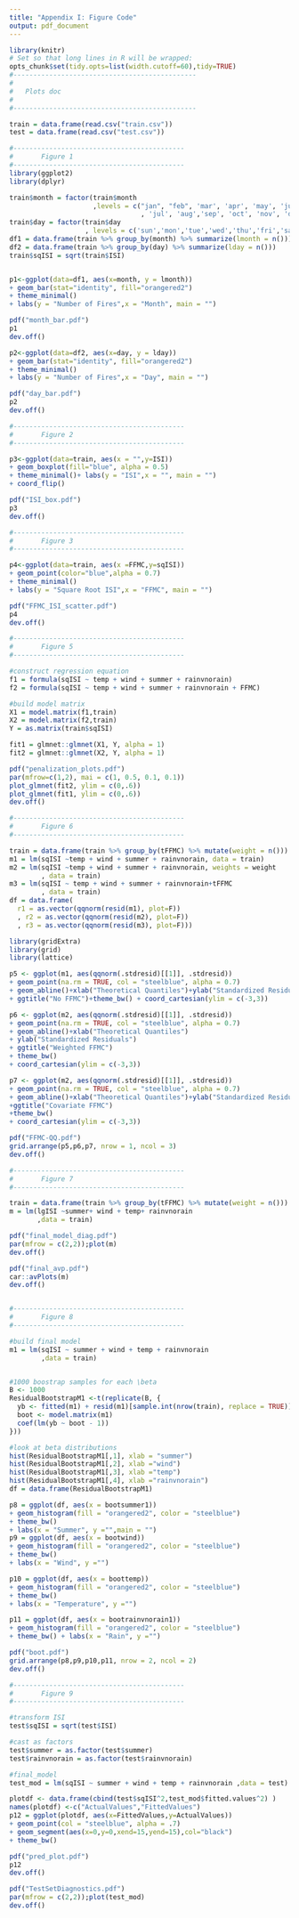```yaml
---
title: "Appendix I: Figure Code"
output: pdf_document
---
```


```r
library(knitr)
# Set so that long lines in R will be wrapped:
opts_chunk$set(tidy.opts=list(width.cutoff=60),tidy=TRUE)
#----------------------------------------------
#
#   Plots doc 
#
#----------------------------------------------

train = data.frame(read.csv("train.csv"))
test = data.frame(read.csv("test.csv"))

#-------------------------------------------
#       Figure 1 
#-------------------------------------------
library(ggplot2)
library(dplyr)

train$month = factor(train$month
                     ,levels = c("jan", "feb", 'mar', 'apr', 'may', 'jun'
                                 , 'jul', 'aug','sep', 'oct', 'nov', 'dec'))
train$day = factor(train$day
                   , levels = c('sun','mon','tue','wed','thu','fri','sat'))
df1 = data.frame(train %>% group_by(month) %>% summarize(lmonth = n()))
df2 = data.frame(train %>% group_by(day) %>% summarize(lday = n()))
train$sqISI = sqrt(train$ISI)


p1<-ggplot(data=df1, aes(x=month, y = lmonth)) 
+ geom_bar(stat="identity", fill="orangered2")
+ theme_minimal()
+ labs(y = "Number of Fires",x = "Month", main = "")

pdf("month_bar.pdf")
p1
dev.off()

p2<-ggplot(data=df2, aes(x=day, y = lday))
+ geom_bar(stat="identity", fill="orangered2")
+ theme_minimal()
+ labs(y = "Number of Fires",x = "Day", main = "")

pdf("day_bar.pdf")
p2
dev.off()

#-------------------------------------------
#       Figure 2
#-------------------------------------------

p3<-ggplot(data=train, aes(x = "",y=ISI)) 
+ geom_boxplot(fill="blue", alpha = 0.5)
+ theme_minimal()+ labs(y = "ISI",x = "", main = "")
+ coord_flip()

pdf("ISI_box.pdf")
p3
dev.off()

#-------------------------------------------
#       Figure 3
#-------------------------------------------

p4<-ggplot(data=train, aes(x =FFMC,y=sqISI))
+ geom_point(color="blue",alpha = 0.7)
+ theme_minimal()
+ labs(y = "Square Root ISI",x = "FFMC", main = "")

pdf("FFMC_ISI_scatter.pdf")
p4
dev.off()

#-------------------------------------------
#       Figure 5 
#-------------------------------------------

#construct regression equation
f1 = formula(sqISI ~ temp + wind + summer + rainvnorain)
f2 = formula(sqISI ~ temp + wind + summer + rainvnorain + FFMC)

#build model matrix
X1 = model.matrix(f1,train)
X2 = model.matrix(f2,train)
Y = as.matrix(train$sqISI)

fit1 = glmnet::glmnet(X1, Y, alpha = 1)
fit2 = glmnet::glmnet(X2, Y, alpha = 1)

pdf("penalization_plots.pdf")
par(mfrow=c(1,2), mai = c(1, 0.5, 0.1, 0.1))
plot_glmnet(fit2, ylim = c(0,.6))
plot_glmnet(fit1, ylim = c(0,.6)) 
dev.off()

#-------------------------------------------
#       Figure 6 
#-------------------------------------------

train = data.frame(train %>% group_by(tFFMC) %>% mutate(weight = n()))
m1 = lm(sqISI ~temp + wind + summer + rainvnorain, data = train)
m2 = lm(sqISI ~temp + wind + summer + rainvnorain, weights = weight
        , data = train)
m3 = lm(sqISI ~ temp + wind + summer + rainvnorain+tFFMC
        , data = train)
df = data.frame(
  r1 = as.vector(qqnorm(resid(m1), plot=F))
  , r2 = as.vector(qqnorm(resid(m2), plot=F))
  , r3 = as.vector(qqnorm(resid(m3), plot=F)))

library(gridExtra)
library(grid)
library(lattice)

p5 <- ggplot(m1, aes(qqnorm(.stdresid)[[1]], .stdresid))
+ geom_point(na.rm = TRUE, col = "steelblue", alpha = 0.7)
+ geom_abline()+xlab("Theoretical Quantiles")+ylab("Standardized Residuals")
+ ggtitle("No FFMC")+theme_bw() + coord_cartesian(ylim = c(-3,3))

p6 <- ggplot(m2, aes(qqnorm(.stdresid)[[1]], .stdresid))
+ geom_point(na.rm = TRUE, col = "steelblue", alpha = 0.7)
+ geom_abline()+xlab("Theoretical Quantiles")
+ ylab("Standardized Residuals")
+ ggtitle("Weighted FFMC")
+ theme_bw()
+ coord_cartesian(ylim = c(-3,3))

p7 <- ggplot(m2, aes(qqnorm(.stdresid)[[1]], .stdresid))
+ geom_point(na.rm = TRUE, col = "steelblue", alpha = 0.7)
+ geom_abline()+xlab("Theoretical Quantiles")+ylab("Standardized Residuals")
+ggtitle("Covariate FFMC")
+theme_bw()
+ coord_cartesian(ylim = c(-3,3))

pdf("FFMC-QQ.pdf")
grid.arrange(p5,p6,p7, nrow = 1, ncol = 3)
dev.off()

#-------------------------------------------
#       Figure 7 
#-------------------------------------------

train = data.frame(train %>% group_by(tFFMC) %>% mutate(weight = n()))
m = lm(lgISI ~summer+ wind + temp+ rainvnorain 
       ,data = train)

pdf("final_model_diag.pdf")
par(mfrow = c(2,2));plot(m)
dev.off()

pdf("final_avp.pdf")
car::avPlots(m)
dev.off()


#-------------------------------------------
#       Figure 8
#-------------------------------------------

#build final model
m1 = lm(sqISI ~ summer + wind + temp + rainvnorain 
        ,data = train)


#1000 boostrap samples for each \beta    
B <- 1000
ResidualBootstrapM1 <-t(replicate(B, {
  yb <- fitted(m1) + resid(m1)[sample.int(nrow(train), replace = TRUE)]
  boot <- model.matrix(m1)
  coef(lm(yb ~ boot - 1))
}))

#look at beta distributions
hist(ResidualBootstrapM1[,1], xlab = "summer")
hist(ResidualBootstrapM1[,2], xlab ="wind")
hist(ResidualBootstrapM1[,3], xlab ="temp")
hist(ResidualBootstrapM1[,4], xlab ="rainvnorain")
df = data.frame(ResidualBootstrapM1)

p8 = ggplot(df, aes(x = bootsummer1)) 
+ geom_histogram(fill = "orangered2", color = "steelblue") 
+ theme_bw() 
+ labs(x = "Summer", y ="",main = "")
p9 = ggplot(df, aes(x = bootwind)) 
+ geom_histogram(fill = "orangered2", color = "steelblue") 
+ theme_bw() 
+ labs(x = "Wind", y ="")

p10 = ggplot(df, aes(x = boottemp))
+ geom_histogram(fill = "orangered2", color = "steelblue") 
+ theme_bw() 
+ labs(x = "Temperature", y ="")

p11 = ggplot(df, aes(x = bootrainvnorain1))
+ geom_histogram(fill = "orangered2", color = "steelblue")
+ theme_bw() + labs(x = "Rain", y ="")

pdf("boot.pdf")
grid.arrange(p8,p9,p10,p11, nrow = 2, ncol = 2)
dev.off()

#-------------------------------------------
#       Figure 9
#-------------------------------------------

#transform ISI 
test$sqISI = sqrt(test$ISI)

#cast as factors 
test$summer = as.factor(test$summer)
test$rainvnorain = as.factor(test$rainvnorain)

#final_model
test_mod = lm(sqISI ~ summer + wind + temp + rainvnorain ,data = test)

plotdf <- data.frame(cbind(test$sqISI^2,test_mod$fitted.values^2) )
names(plotdf) <-c("ActualValues","FittedValues")
p12 = ggplot(plotdf, aes(x=FittedValues,y=ActualValues))
+ geom_point(col = "steelblue", alpha = .7)
+ geom_segment(aes(x=0,y=0,xend=15,yend=15),col="black")
+ theme_bw()

pdf("pred_plot.pdf")
p12
dev.off()

pdf("TestSetDiagnostics.pdf")
par(mfrow = c(2,2));plot(test_mod)
dev.off()

```


